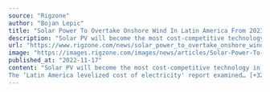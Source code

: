 ```yaml
---
source: "Rigzone"
author: "Bojan Lepic"
title: "Solar Power To Overtake Onshore Wind In Latin America From 2023"
description: "Solar PV will become the most cost-competitive technology in Latin America from 2023, according to Wood Mackenzie's latest research."
url: "https://www.rigzone.com/news/solar_power_to_overtake_onshore_wind_in_latin_america_from_2023-17-nov-2022-171078-article/"
image: "https://images.rigzone.com/images/news/articles/Solar-Power-To-Overtake-Onshore-Wind-In-Latin-America-From-2023-171078-582x327.png"
published_at: "2022-11-17"
content: "Solar PV will become the most cost-competitive technology in Latin America from 2023, according to Wood Mackenzie’s latest research.
The ‘Latin America levelized cost of electricity' report examined… [+3210 chars]"
---
```


